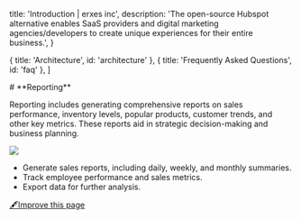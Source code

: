 
  title: 'Introduction | erxes inc',
  description:
    'The open-source Hubspot alternative enables SaaS providers and digital marketing agencies/developers to create unique experiences for their entire business.',
}

  { title: 'Architecture', id: 'architecture' },
  { title: 'Frequently Asked Questions', id: 'faq' },
]

<HeroPattern />
# **Reporting**

Reporting includes generating comprehensive reports on sales performance, inventory levels, popular products, customer trends, and other key metrics. These reports aid in strategic decision-making and business planning.

![](https://cdn.discordapp.com/attachments/1102110635996745788/1181957357157228624/Screenshot_2566-12-06_at_9.56.26_PM.png?ex=6582f291&is=65707d91&hm=040c85511ecaf18613223e68031b9d0cf725838a5028ff43815b60146ead5ae9&)

- Generate sales reports, including daily, weekly, and monthly summaries.
- Track employee performance and sales metrics.
- Export data for further analysis.


 
[🖋️Improve this page](https://github.com/erxes/erxes-docs/edit/main/src/app/requirement/customer/sales/pos/reporting/page.mdx)

